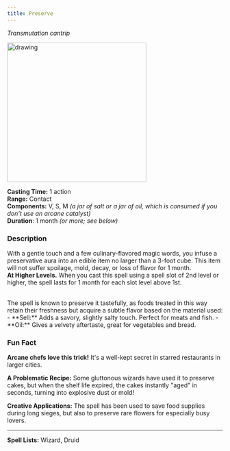 ```yaml
---
title: Preserve
---
```




*Transmutation cantrip* 

<img src="https://cdn.leonardo.ai/users/e9df9e5e-8c47-4d7f-87b3-195ea30587b1/generations/60d182a2-810a-4212-8447-f9271199aeca/Leonardo_Phoenix_10_a_beautifully_arranged_still_life_featurin_0.jpg" alt="drawing" width="325"/>

**Casting Time:** 1 action \
**Range:** Contact \
**Components:** V, S, M *(a jar of salt or a jar of oil, which is consumed if you don't use an arcane catalyst)* \
**Duration**: 1 month *(or more; see below)* 

### Description
With a gentle touch and a few culinary-flavored magic words, you infuse a preservative aura into an edible item no larger than a 3-foot cube. This item will not suffer spoilage, mold, decay, or loss of flavor for 1 month. \
**At Higher Levels.** When you cast this spell using a spell slot of 2nd level or higher, the spell lasts for 1 month for each slot level above 1st.

<br/>
<NoteBox>
The spell is known to preserve it tastefully, as foods treated in this way retain their freshness but acquire a subtle flavor based on 
the material used:
- **Sell:** Adds a savory, slightly salty touch. Perfect for meats and fish.
- **Oil:** Gives a velvety aftertaste, great for vegetables and bread.
</NoteBox>

### Fun Fact
**Arcane chefs love this trick!** It's a well-kept secret in starred restaurants in larger cities.

**A Problematic Recipe:** Some gluttonous wizards have used it to preserve cakes, but when the shelf life expired, the cakes instantly "aged" in seconds, turning into explosive dust or mold!

**Creative Applications:** The spell has been used to save food supplies during long sieges, but also to preserve rare flowers for especially busy lovers.

---

**Spell Lists:** Wizard, Druid